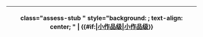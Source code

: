 <noinclude>
{|
! </noinclude>class="assess-stub {{{class|}}}" style="background: {{class/colour|stub}}; text-align: center; {{{style|}}}" | {{yesno| {{{image|no}}} | yes={{class/icon|Stub}} }} '''{{#if:{{{category|}}}|[[:{{{category}}}|小作品级]]|[[:Category:小作品级条目|小作品级]]}}'''<noinclude>
|}
{{Documentation|Template:Grading scheme/doc/class}}
</noinclude>